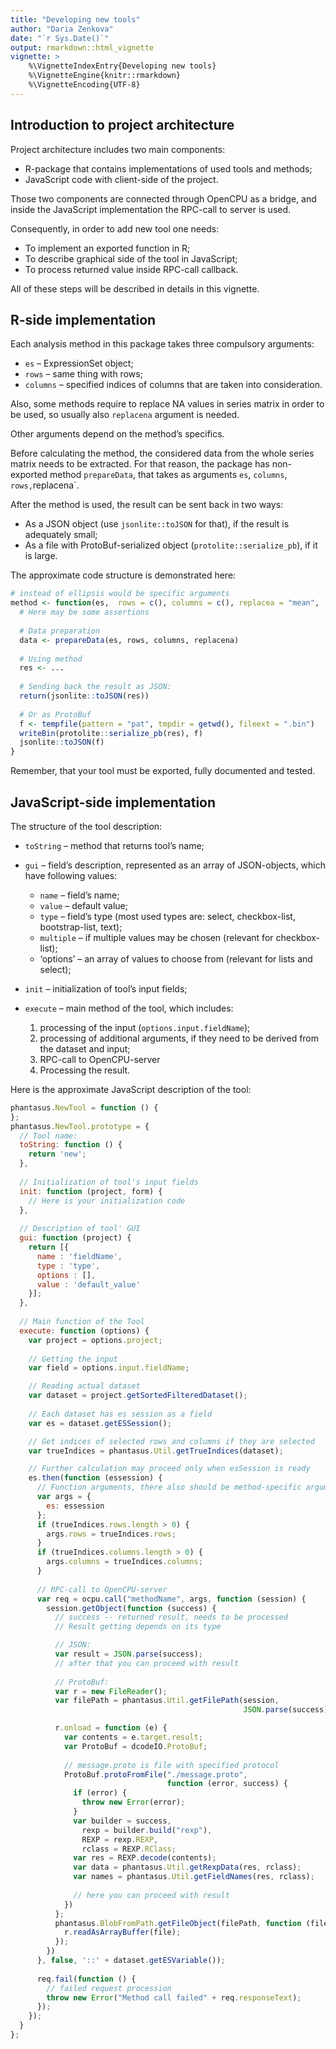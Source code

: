 ```yaml
---
title: "Developing new tools"
author: "Daria Zenkova"
date: "`r Sys.Date()`"
output: rmarkdown::html_vignette
vignette: >
    %\VignetteIndexEntry{Developing new tools}
    %\VignetteEngine{knitr::rmarkdown}
    %\VignetteEncoding{UTF-8}
---
```


## Introduction to project architecture

Project architecture includes two main components:

- R-package that contains implementations of used tools and methods;
- JavaScript code with client-side of the project.

Those two components are connected through OpenCPU as a bridge, and inside 
the JavaScript implementation the RPC-call to server is used.

Consequently, in order to add new tool one needs:

- To implement an exported function in R;
- To describe graphical side of the tool in JavaScript;
- To process returned value inside RPC-call callback. 

All of these steps will be described in details in this vignette.

## R-side implementation

Each analysis method in this package takes three compulsory arguments:

- `es` -- ExpressionSet object;
- `rows` -- same thing with rows;
- `columns` -- specified indices of columns that are taken into consideration.

Also, some methods require to replace NA values in series matrix in order 
to be used, so usually also `replacena` argument is needed.

Other arguments depend on the method's specifics. 

Before calculating the method, the considered data from the whole series matrix 
needs to be extracted.
For that reason, the package has non-exported method `prepareData`, 
that takes as arguments `es`, `columns`, `rows, `replacena`.

After the method is used, the result can be sent back in two ways:

- As a JSON object (use `jsonlite::toJSON` for that),
    if the result is adequately small;
- As a file with ProtoBuf-serialized object (`protolite::serialize_pb`), 
    if it is large.

The approximate code structure is demonstrated here:
```r
# instead of ellipsis would be specific arguments
method <- function(es,  rows = c(), columns = c(), replacea = "mean", ...) {
  # Here may be some assertions 
  
  # Data preparation
  data <- prepareData(es, rows, columns, replacena)
  
  # Using method
  res <- ...
  
  # Sending back the result as JSON:
  return(jsonlite::toJSON(res))
  
  # Or as ProtoBuf
  f <- tempfile(pattern = "pat", tmpdir = getwd(), fileext = ".bin")
  writeBin(protolite::serialize_pb(res), f)
  jsonlite::toJSON(f)
}
```

Remember, that your tool must be exported, fully documented and tested.

## JavaScript-side implementation

The structure of the tool description:

- `toString` -- method that returns tool's name;
- `gui` -- field's description, represented as an array of JSON-objects, 
    which have following values:

    - `name` -- field's name;
    - `value` -- default value;
    - `type` -- field's type (most used types are: select, checkbox-list, 
      bootstrap-list, text);
    - `multiple` -- if multiple values may be chosen 
      (relevant for checkbox-list);
    - 'options' -- an array of values to choose from 
      (relevant for lists and select);
- `init` -- initialization of tool's input fields;
- `execute` -- main method of the tool, which includes:
    1) processing of the input (`options.input.fieldName`);
    2) processing of additional arguments, if they need to be derived 
        from the dataset and input;
    3) RPC-call to OpenCPU-server
    4) Processing the result.

Here is the approximate JavaScript description of the tool:
```javascript
phantasus.NewTool = function () {
};
phantasus.NewTool.prototype = {
  // Tool name:
  toString: function () {
    return 'new';
  },
  
  // Initialization of tool's input fields
  init: function (project, form) {
    // Here is your initialization code
  },
  
  // Description of tool' GUI
  gui: function (project) {
    return [{
      name : 'fieldName',
      type : 'type',
      options : [],
      value : 'default_value'
    }];
  },
  
  // Main function of the Tool
  execute: function (options) {
    var project = options.project;
    
    // Getting the input
    var field = options.input.fieldName;

    // Reading actual dataset
    var dataset = project.getSortedFilteredDataset();
  
    // Each dataset has es session as a field
    var es = dataset.getESSession();

    // Get indices of selected rows and columns if they are selected
    var trueIndices = phantasus.Util.getTrueIndices(dataset);

    // Further calculation may proceed only when esSession is ready
    es.then(function (essession) {
      // Function arguments, there also should be method-specific arguments
      var args = {
        es: essession
      };
      if (trueIndices.rows.length > 0) {
        args.rows = trueIndices.rows;
      }
      if (trueIndices.columns.length > 0) {
        args.columns = trueIndices.columns;
      }
      
      // RPC-call to OpenCPU-server
      var req = ocpu.call("methodName", args, function (session) {
        session.getObject(function (success) {
          // success -- returned result, needs to be processed
          // Result getting depends on its type

          // JSON:
          var result = JSON.parse(success); 
          // after that you can proceed with result
          
          // ProtoBuf:
          var r = new FileReader();
          var filePath = phantasus.Util.getFilePath(session, 
                                                    JSON.parse(success)[0]);

          r.onload = function (e) {
            var contents = e.target.result;
            var ProtoBuf = dcodeIO.ProtoBuf;
            
            // message.proto is file with specified protocol
            ProtoBuf.protoFromFile("./message.proto", 
                                   function (error, success) {
              if (error) {
                throw new Error(error);
              }
              var builder = success,
                rexp = builder.build("rexp"),
                REXP = rexp.REXP,
                rclass = REXP.RClass;
              var res = REXP.decode(contents);
              var data = phantasus.Util.getRexpData(res, rclass);
              var names = phantasus.Util.getFieldNames(res, rclass);
              
              // here you can proceed with result
            })
          };
          phantasus.BlobFromPath.getFileObject(filePath, function (file) {
            r.readAsArrayBuffer(file);
          });
        })
      }, false, '::' + dataset.getESVariable());
      
      req.fail(function () {
        // failed request procession
        throw new Error("Method call failed" + req.responseText);
      });
    });
  }
};
```
